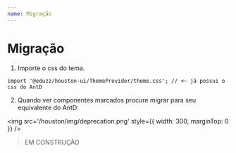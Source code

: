 ```yaml
---
name: Migração
---
```


# Migração

1. Importe o css do tema.

```tsx
import '@eduzz/houston-ui/ThemeProvider/theme.css'; // <~ já possui o css do AntD
```

2. Quando ver componentes marcados procure migrar para seu equivalente do AntD:

<img src='/houston/img/deprecation.png' style={{ width: 300, marginTop: 0 }} />

> EM CONSTRUÇÃO
